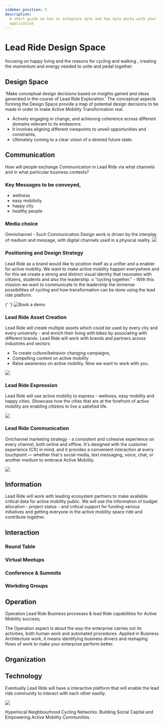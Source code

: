 ```yaml
---
sidebar_position: 5
description:
  A short guide on how to integrate dyte and how dyte works with your
  application
---
```


# Lead Ride Design Space

focusing on happy living and the reasons for cycling and walking , creating the
momentum and energy needed to unite and pedal together.

## Design Space

'Make conceptual design decisions based on insights gained and ideas generated
in the course of Lead Ride Exploration.' The conceptual aspects forming the
Design Space provide a map of potential design decisions to be made in order to
make Active Mobility Transformation real.

- Actively engaging in change, and achieving coherence across different domains
  relevant to its endeavors.
- It involves aligning different viewpoints to unveil opportunities and
  constraints,
- Ultimately coming to a clear vision of a desired future state.

## Communication

How will people exchange Communication in Lead Ride via what channels and in
what particular business contexts?

### Key Messages to be conveyed,

- wellness
- easy mobiloity
- happy city
- healthy people

### Media choice

Omnichannel - Such Communication Design work is driven by the interplay of
medium and message, with digital channels used in a physical reality.
![](https://i.imgur.com/GSdR4jZ.png)

### Positioning and Design Strategy

Lead Ride as a brand would like to position itself as a unifier and a enabler
for active mobility. We want to make active mobility happen everywhere and for
this we create a strong and distinct visual identity that resonates with
citizens, students and also the leadership. o “cycling together.” - With this
mission we want to communicate to the leadership the immense possibilities of
cycling and how transformation can be done using the lead ride platform.

{' '}
<img src="/static/system/omin.svg" alt="Book a demo" />

### Lead Ride Asset Creation

Lead Ride will create multiple assets which could be used by every city and
every university - and enrich their living with bikes by associating with
different brands. Lead Ride will work with brands and partners across industries
and sectors

- To create culture/behavior changing campaigns,
- Compelling content on active mobility
- Raise awareness on active mobility. Now we want to work with you.

![](https://i.imgur.com/hjIMmpw.png)

### Lead Ride Expression

Lead Ride will use active mobility to express - wellness, easy mobility and
happy cities. Showcase how the cities that are at the forefront of active
mobility are enabling citizens to live a satisfied life.

![](https://i.imgur.com/IVXOSei.png)

### Lead Ride Communication

Onichannel marketing strategy - a consistent and cohesive experience on every
channel, both online and offline. It's designed with the customer experience
(CX) in mind, and it provides a convenient interaction at every touchpoint —
whether that's social media, text messaging, voice, chat, or another medium to
embrace Active Mobility.

![](https://i.imgur.com/Bnfy638.png)

## Information

Lead Ride will work with leading ecosystem partners to make available critical
data for active mobility public. We will use the information of budget
allocation - project status - and critical support for funding various
initiatives and getting everyone in the active mobility space ride and
contribute together.

## Interaction

### Round Table

### Virtual Meetups

### Conference & Summits

### Workding Groups

## Operation

Operation Lead Ride Business processes & lead Ride capabilities for Active
Mobility success;

The Operation aspect is about the way the enterprise carries out its activities,
both human work and automated procedures. Applied in Business Architecture work,
it means identifying business drivers and reshaping flows of work to make your
enterprise perform better.

## Organization

## Technology

Eventually Lead Ride will have a interactive platform that will enable the lead
ride community to interact with each other easilly.

![](https://i.imgur.com/sJfuNHw.png)

Hyperlocal Neighbourhood Cycling Networks: Building Social Capital and
Empowering Active Mobility Communities.
